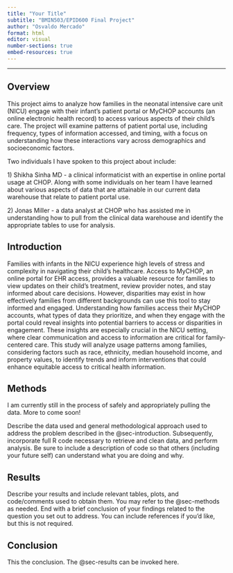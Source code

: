 ```yaml
---
title: "Your Title"
subtitle: "BMIN503/EPID600 Final Project"
author: "Osvaldo Mercado"
format: html
editor: visual
number-sections: true
embed-resources: true
---
```


------------------------------------------------------------------------

## Overview {#sec-overview}

This project aims to analyze how families in the neonatal intensive care unit (NICU) engage with their infant's patient portal or MyCHOP accounts (an online electronic health record) to access various aspects of their child’s care. The project will examine patterns of patient portal use, including frequency, types of information accessed, and timing, with a focus on understanding how these interactions vary across demographics and socioeconomic factors.

Two individuals I have spoken to this project about include:

1\) Shikha Sinha MD - a clinical informaticist with an expertise in online portal usage at CHOP. Along with some individuals on her team I have learned about various aspects of data that are attainable in our current data warehouse that relate to patient portal use.

2\) Jonas Miller - a data analyst at CHOP who has assisted me in understanding how to pull from the clinical data warehouse and identify the appropriate tables to use for analysis.

## Introduction {#sec-introduction}

Families with infants in the NICU experience high levels of stress and complexity in navigating their child’s healthcare. Access to MyCHOP, an online portal for EHR access, provides a valuable resource for families to view updates on their child’s treatment, review provider notes, and stay informed about care decisions. However, disparities may exist in how effectively families from different backgrounds can use this tool to stay informed and engaged. Understanding how families access their MyCHOP accounts, what types of data they prioritize, and when they engage with the portal could reveal insights into potential barriers to access or disparities in engagement. These insights are especially crucial in the NICU setting, where clear communication and access to information are critical for family-centered care. This study will analyze usage patterns among families, considering factors such as race, ethnicity, median household income, and property values, to identify trends and inform interventions that could enhance equitable access to critical health information.

## Methods {#sec-methods}

I am currently still in the process of safely and appropriately pulling the data. More to come soon!

Describe the data used and general methodological approach used to address the problem described in the @sec-introduction. Subsequently, incorporate full R code necessary to retrieve and clean data, and perform analysis. Be sure to include a description of code so that others (including your future self) can understand what you are doing and why.

## Results {#sec-results}

Describe your results and include relevant tables, plots, and code/comments used to obtain them. You may refer to the @sec-methods as needed. End with a brief conclusion of your findings related to the question you set out to address. You can include references if you'd like, but this is not required.

## Conclusion

This the conclusion. The @sec-results can be invoked here.
